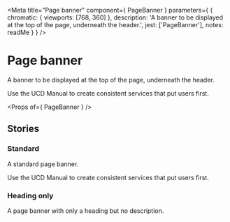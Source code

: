 
<Meta
  title="Page banner"
  component={ PageBanner }
  parameters={ {
    chromatic: { viewports: [768, 360] },
    description: 'A banner to be displayed at the top of the page, underneath the header.',
    jest: ['PageBanner'],
    notes: readMe
  } }
/>

# Page banner

A banner to be displayed at the top of the page, underneath the header.

<Preview withToolbar>
  <Story name="PageBanner">
    <PageBanner heading="Design and build services that work for everyone">
      Use the UCD Manual to create consistent services that put users first.
    </PageBanner>
  </Story>
</Preview>

<Props of={ PageBanner } />


## Stories
### Standard

A standard page banner.

<Preview>
  <Story name="Standard">
    <PageBanner heading="Design and build services that work for everyone">
      Use the UCD Manual to create consistent services that put users first.
    </PageBanner>
  </Story>
</Preview>


### Heading only

A page banner with only a heading but no description.

<Preview>
  <Story name="Header only">
    <PageBanner heading="Design and content" />
  </Story>
</Preview>
